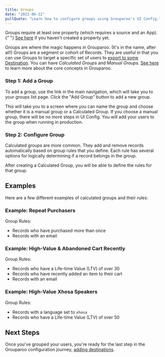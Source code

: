 ```yaml
---
title: Groups
date: "2021-06-22"
pullQuote: "Learn how to configure groups using Grouparoo's UI Config."
---
```


<Alert variant="warning">
  <p className="mb-0">
    Groups require at least one property (which requires a source and an App).{" "}
    <a href="/docs/config/properties">See here</a> if you haven't created a
    property yet.
  </p>
</Alert>

Groups are where the magic happens in Grouparoo. (It's in the name, after all!) Groups are a segment or cohort of Records. They are useful in that you can use Groups to target a specific set of users to [export to some Destination](/docs/config/destinations). You can have _Calculated Groups_ and _Manual Groups_. [See here](/docs/getting-started/product-concepts) to learn more about the core concepts in Grouparoo.

### Step 1: Add a Group

To add a group, use the link in the main navigation, which will take you to your groups list page. Click the "Add Group" button to add a new group.

<ImageInBrowserFrame
  centered
  alt="UI Config: Add Group"
  src="/images/docs/guides/config/group--01-add.png"
  width={820}
  height={444}
/>

This will take you to a screen where you can name the group and choose whether it is a manual group or a Calculated Group. If you choose a manual group, there will be no more steps in UI Config. You will add your users to the group when running in production.

<ImageInBrowserFrame
  centered
  alt="UI Config: Add Group Name"
  src="/images/docs/guides/config/group--02-add.png"
  width={820}
  height={370}
/>

### Step 2: Configure Group

Calculated groups are more common. They add and remove records automatically based on group rules that you define. Each rule has several options for logically determining if a record belongs in the group.

After creating a Calculated Group, you will be able to define the rules for that group.

<ImageInBrowserFrame
  centered
  alt="UI Config: Configure Group"
  src="/images/docs/guides/config/group--03-configure.png"
  width={820}
  height={481}
/>

## Examples

Here are a few different examples of calculated groups and their rules:

### Example: Repeat Purchasers

Group Rules:

- Records who have purchased more than once
- Records with an email

<ImageInBrowserFrame
  centered
  alt="UI Config: Group Example #1"
  src="/images/docs/guides/config/group--04-example.png"
  width={820}
  height={453}
/>

### Example: High-Value & Abandoned Cart Recently

Group Rules:

- Records who have a Life-time Value (LTV) of over 30
- Records who have recently added an item to their cart
- Records with an email

<ImageInBrowserFrame
  centered
  alt="UI Config: Group Example #2"
  src="/images/docs/guides/config/group--05-example.png"
  width={820}
  height={438}
/>

### Example: High-Value Xhosa Speakers

Group Rules:

- Records with a language set to `xhosa`
- Records who have a Life-time Value (LTV) of over 50

<ImageInBrowserFrame
  centered
  alt="UI Config: Group Example #3"
  src="/images/docs/guides/config/group--06-example.png"
  width={820}
  height={424}
/>

<GeneratedConfigFile
  configDir="groups"
  docPath="/docs/config/code-config/groups"
/>

## Next Steps

Once you've grouped your users, you're ready for the last step in the Grouparoo configuration journey, [adding destinations](/docs/config/destinations).
